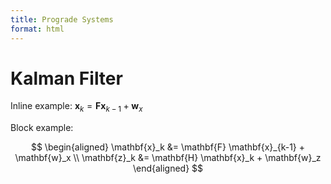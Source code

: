 ```yaml
---
title: Prograde Systems
format: html
---
```


# Kalman Filter

Inline example: $\mathbf{x}_k = \mathbf{F} \mathbf{x}_{k-1} + \mathbf{w}_x$

Block example:

$$
\begin{aligned}
\mathbf{x}_k &= \mathbf{F} \mathbf{x}_{k-1} + \mathbf{w}_x \\
\mathbf{z}_k &= \mathbf{H} \mathbf{x}_k + \mathbf{w}_z
\end{aligned}
$$
